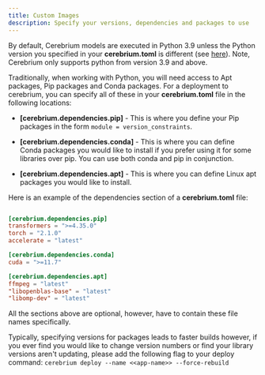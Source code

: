 ```yaml
---
title: Custom Images
description: Specify your versions, dependencies and packages to use
---
```


By default, Cerebrium models are executed in Python 3.9 unless the Python version you specified in your **cerebrium.toml** is different (see [here](./initial-setup#config-file-format-and-parameters)). Note, Cerebrium only supports python from version 3.9 and above.

Traditionally, when working with Python, you will need access to Apt packages, Pip packages and Conda packages. For a deployment to cerebrium, you can specify all of these in your **cerebrium.toml** file in the following locations:

- **[cerebrium.dependencies.pip]** - This is where you define your Pip packages in the form `module = version_constraints`.
- **[cerebrium.dependencies.conda]** - This is where you can define Conda packages you would like to install if you prefer using it for some libraries over pip. You can use both conda and pip in conjunction.

- **[cerebrium.dependencies.apt]** - This is where you can define Linux apt packages you would like to install.

Here is an example of the dependencies section of a **cerebrium.toml** file:

```toml

[cerebrium.dependencies.pip]
transformers = ">=4.35.0"
torch = "2.1.0"
accelerate = "latest"

[cerebrium.dependencies.conda]
cuda = ">=11.7"

[cerebrium.dependencies.apt]
ffmpeg = "latest"
"libopenblas-base" = "latest"
"libomp-dev" = "latest"
```

All the sections above are optional, however, have to contain these file names specifically.

Typically, specifying versions for packages leads to faster builds however, if you ever find you would like to change version numbers or find your library versions aren't
updating, please add the following flag to your deploy command: `cerebrium deploy --name <<app-name>> --force-rebuild`
